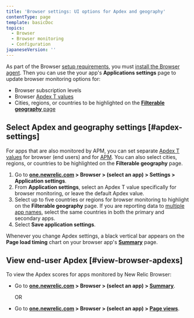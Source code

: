```yaml
---
title: 'Browser settings: UI options for Apdex and geography'
contentType: page
template: basicDoc
topics:
  - Browser
  - Browser monitoring
  - Configuration
japaneseVersion: ''
---
```


As part of the Browser [setup requirements](/docs/browser/new-relic-browser/welcome-new-relic-browser/compatibility-requirements), you must [install the Browser agent](/docs/browser/new-relic-browser/installation/install-new-relic-browser-agent). Then you can use the your app's **Applications settings** page to update browser monitoring options for:

* Browser subscription levels
* Browser [Apdex T values](/docs/apm/new-relic-apm/apdex/apdex-measuring-user-satisfaction)
* Cities, regions, or countries to be highlighted on the [**Filterable geography** page](/docs/browser/new-relic-browser/browser-pro-features/filterable-geography-webpage-metrics-location)

## Select Apdex and geography settings [#apdex-settings]

For apps that are also monitored by APM, you can set separate [Apdex T values](/docs/apm/new-relic-apm/apdex/apdex-measuring-user-satisfaction) for browser (end users) and for [APM](/docs/apm/new-relic-apm/apdex/changing-your-apdex-settings). You can also select cities, regions, or countries to be highlighted on the **Filterable geography** page.

1. Go to **[one.newrelic.com](http://one.newrelic.com) > Browser > (select an app) > Settings > Application settings**.
2. From **Application settings**, select an Apdex T value specifically for browser monitoring, or leave the default Apdex value.
3. Select up to five countries or regions for browser monitoring to highlight on the **Filterable geography** page. If you are reporting data to [multiple app names](/docs/agents/manage-apm-agents/app-naming/use-multiple-names-app), select the same countries in both the primary and secondary apps.
4. Select **Save application settings**.

Whenever you change Apdex settings, a black vertical bar appears on the **Page load timing** chart on your browser app's **[Summary](/docs/browser/new-relic-browser/getting-started/browser-overview-website-performance-glance)** page.

## View end-user Apdex [#view-browser-apdexs]

To view the Apdex scores for apps monitored by New Relic Browser:

* Go to **[one.newrelic.com](http://one.newrelic.com) > Browser > (select an app) > [Summary](/docs/browser/new-relic-browser/getting-started/browser-overview-website-performance-glance)**.

  OR
* Go to **[one.newrelic.com](http://one.newrelic.com) > Browser > (select an app) > [Page views](/docs/browser/new-relic-browser/additional-standard-features/page-views-understanding-your-sites-popularity)**.
